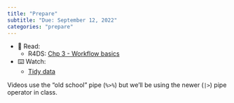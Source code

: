 ```yaml
---
title: "Prepare"
subtitle: "Due: September 12, 2022"
categories: "prepare"
---
```


-   📖 Read:
    -   R4DS: [Chp 3 - Workflow basics](https://r4ds.hadley.nz/workflow-basics.html)
-   ⌨️ Watch:
    -   [Tidy data](https://youtu.be/Ux85eR3h9hw)

::: callout-note
Videos use the "old school" pipe (`%>%`) but we'll be using the newer (`|>`) pipe operator in class.
:::
